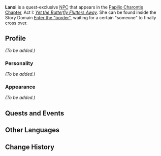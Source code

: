 {{Meta
<!-- REMOVE THIS TEMPLATE AFTER ADDING MISSING INFO -->
|missing_NPC_profile  = yes
}}
{{Character Infobox
|image            = NPC Lanxi.png
|region           = Liyue
|type             = Quest NPC
|deceased         = Past
}}
'''Lanxi''' {{Lang|zh=兰溪|zh_rm=Lánxī}} is a quest-exclusive [[NPC]] that appears in the [[Papilio Charontis Chapter]], Act I: ''[[Yet the Butterfly Flutters Away]]''. She can be found inside the Story Domain [[Enter the "border"]], waiting for a certain "someone" to finally cross over.

==Profile==
<!-- detailed story/lore information goes here -->
''(To be added.)''

===Personality===
''(To be added.)''

===Appearance===
''(To be added.)''

==Quests and Events==
{{Quest Appearances}}

==Other Languages==
{{Other Languages
|default_hidden = 1
|en      = Lanxi
|zhs     = 兰溪
|zhs_rm  = Lánxī
|zht     = 蘭溪
|zht_rm  = Lánxī
|ja      = 蘭渓
|ja_rm   = Rankei{{Assumed}}
|ko      = {{tt|란|蘭}}희
|ko_rm   = Ranhui
|es      = Lanxi
|fr      = Lanxi
|ru      = Лань Си
|th      = Lanxi
|vi      = Lanxi
|de      = Lanxi
|id      = Lanxi
|pt      = Lanxi
}}

==Change History==
{{Change History|1.3}}